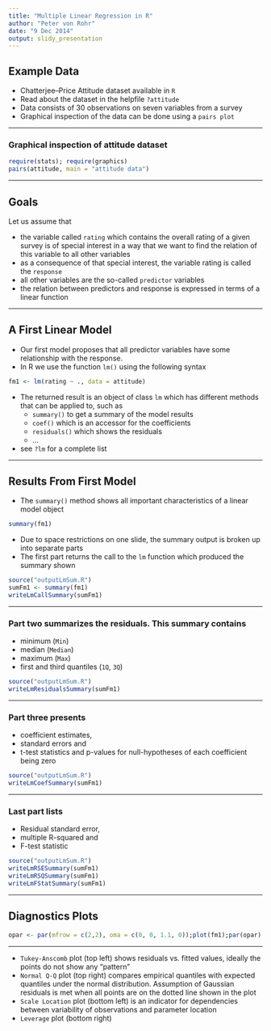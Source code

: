 ```yaml
---
title: "Multiple Linear Regression in R"
author: "Peter von Rohr"
date: "9 Dec 2014"
output: slidy_presentation
---
```


## Example Data

* Chatterjee–Price Attitude dataset available in `R`
* Read about the dataset in the helpfile `?attitude`
* Data consists of 30 observations on seven variables from a survey
* Graphical inspection of the data can be done using a `pairs plot`

---

### Graphical inspection of attitude dataset 

```r
require(stats); require(graphics)
pairs(attitude, main = "attitude data")
```

---

## Goals

Let us assume that

* the variable called `rating` which contains the overall rating of a given survey is of special interest in a way that we want to find the relation of this variable to all other variables
* as a consequence of that special interest, the variable rating is called the `response`
* all other variables are the so-called `predictor` variables
* the relation between predictors and response is expressed in terms of a linear function

--- 

## A First Linear Model

- Our first model proposes that all predictor variables have some relationship with the response. 
- In R we use the function `lm()` using the following syntax

```r
fm1 <- lm(rating ~ ., data = attitude)
```

- The returned result is an object of class `lm` which has different methods that 
can be applied to, such as 
  - `summary()` to get a summary of the model results
  - `coef()` which is an accessor for the coefficients
  - `residuals()` which shows the residuals
  - ...
- see `?lm` for a complete list

--- 

## Results From First Model

- The `summary()` method shows all important characteristics of a linear model object

```r
summary(fm1)
```

- Due to space restrictions on one slide, the summary output is broken up into separate parts 
- The first part returns the call to the `lm` function which produced the summary shown

```r
source("outputLmSum.R")
sumFm1 <- summary(fm1)
writeLmCallSummary(sumFm1)
```

---

### Part two summarizes the residuals. This summary contains 
- minimum (`Min`)
- median (`Median`)
- maximum (`Max`)
- first and third quantiles (`1Q`, `3Q`)

```r
source("outputLmSum.R")
writeLmResidualsSummary(sumFm1)
```

---

### Part three presents 
- coefficient estimates, 
- standard errors and 
- t-test statistics and p-values for null-hypotheses of each coefficient being zero

```r
source("outputLmSum.R")
writeLmCoefSummary(sumFm1)
```

---

### Last part lists

- Residual standard error, 
- multiple R-squared and 
- F-test statistic 

```r
source("outputLmSum.R")
writeLmRSESummary(sumFm1)
writeLmRSQSummary(sumFm1)
writeLmFStatSummary(sumFm1)
```

---

## Diagnostics Plots

```r
opar <- par(mfrow = c(2,2), oma = c(0, 0, 1.1, 0));plot(fm1);par(opar)
```

---

- `Tukey-Anscomb` plot (top left) shows residuals vs. fitted values, ideally the points do not show any "pattern"
- `Normal Q-Q` plot (top right) compares empirical quantiles with expected quantiles under the normal distribution. Assumption of Gaussian residuals is met when all points are on the dotted line shown in the plot
- `Scale Location` plot (bottom left) is an indicator for dependencies between variability of observations and parameter location
- `Leverage` plot (bottom right)